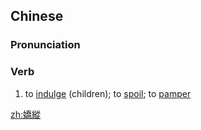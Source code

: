 {{also|娇纵}}
==Chinese==
{{zh-forms|s=娇纵}}

===Pronunciation===
{{zh-pron
|m=jiāozòng
|c=giu1 zung3
|cat=v
}}

===Verb===
{{zh-verb}}

# to [[indulge]] (children); to [[spoil]]; to [[pamper]]

[[zh:嬌縱]]